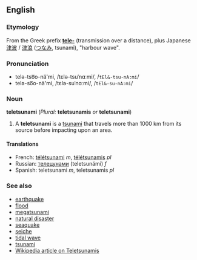 ==English==

===Etymology===
From the Greek prefix '''[[tele-]]''' (transmission over a distance), plus Japanese [[津波]] / [[津浪]] ([[つなみ]], tsunami), "harbour wave".

===Pronunciation===
*telə-tso͞o-nä'mi, /tɛlə-tsuˈnɑːmi/, /<tt>tEl&-tsu-nA:mi</tt>/
*telə-so͞o-nä'mi, /tɛlə-suˈnɑːmi/, /<tt>tEl&-su-nA:mi</tt>/

===Noun===
'''teletsunami''' (''Plural:'' '''teletsunamis''' ''or'' '''teletsunami''')

# A '''teletsunami''' is a [[tsunami]] that travels more than 1000 km from its source before impacting upon an area.

====Translations====

*French: [[télétsunami]] ''m'', [[télétsunamis]] ''pl''
*Russian: [[телецунами]] (teletsunámi) ''f''
*Spanish: teletsunami ''m'', teletsunamis ''pl''

===See also===
*[[earthquake]]
*[[flood]]
*[[megatsunami]]
*[[natural disaster]]
*[[seaquake]]
*[[seiche]]
*[[tidal wave]]
*[[tsunami]]
*[[w:Teletsunami|Wikipedia article on Teletsunamis]]